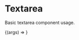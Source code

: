 
<Meta title="Input/Textarea" component={TextareaField}/>

# Textarea
Basic textarea component usage.

<Canvas>
  <Story
    name="Text area"
    args={{
      title: "Email example",
      placeholder: "example@clipping.com",
      disabled: false,
      note: "Some Example Note",
      resizable: false
    }}
  >
    {(args) => <TextareaField {...args}/>}
  </Story>
</Canvas>

<ArgsTable story="Text area"/>
